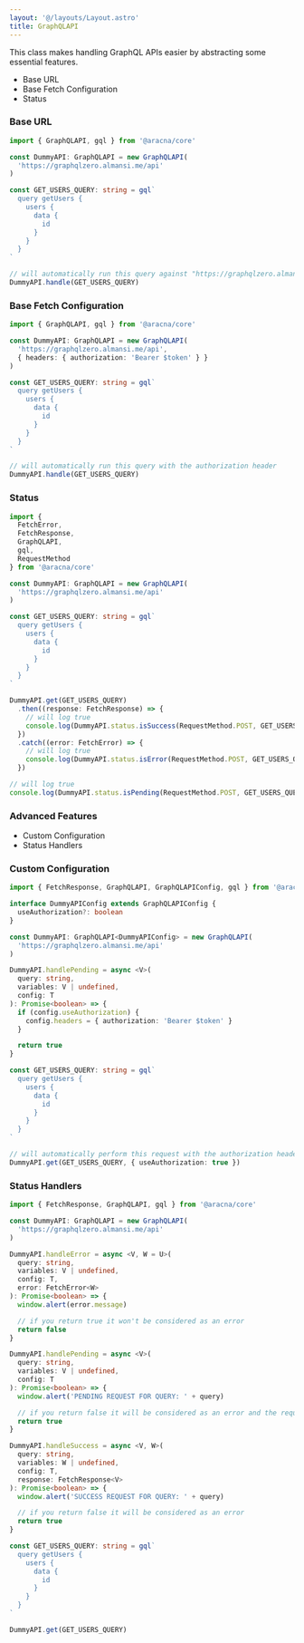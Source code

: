 ```yaml
---
layout: '@/layouts/Layout.astro'
title: GraphQLAPI
---
```


This class makes handling GraphQL APIs easier by abstracting some essential features.

- Base URL
- Base Fetch Configuration
- Status

### Base URL

```ts
import { GraphQLAPI, gql } from '@aracna/core'

const DummyAPI: GraphQLAPI = new GraphQLAPI(
  'https://graphqlzero.almansi.me/api'
)

const GET_USERS_QUERY: string = gql`
  query getUsers {
    users {
      data {
        id
      }
    }
  }
`

// will automatically run this query against "https://graphqlzero.almansi.me/api"
DummyAPI.handle(GET_USERS_QUERY)
```

### Base Fetch Configuration

```ts
import { GraphQLAPI, gql } from '@aracna/core'

const DummyAPI: GraphQLAPI = new GraphQLAPI(
  'https://graphqlzero.almansi.me/api',
  { headers: { authorization: 'Bearer $token' } }
)

const GET_USERS_QUERY: string = gql`
  query getUsers {
    users {
      data {
        id
      }
    }
  }
`

// will automatically run this query with the authorization header
DummyAPI.handle(GET_USERS_QUERY)
```

### Status

```ts
import {
  FetchError,
  FetchResponse,
  GraphQLAPI,
  gql,
  RequestMethod
} from '@aracna/core'

const DummyAPI: GraphQLAPI = new GraphQLAPI(
  'https://graphqlzero.almansi.me/api'
)

const GET_USERS_QUERY: string = gql`
  query getUsers {
    users {
      data {
        id
      }
    }
  }
`

DummyAPI.get(GET_USERS_QUERY)
  .then((response: FetchResponse) => {
    // will log true
    console.log(DummyAPI.status.isSuccess(RequestMethod.POST, GET_USERS_QUERY))
  })
  .catch((error: FetchError) => {
    // will log true
    console.log(DummyAPI.status.isError(RequestMethod.POST, GET_USERS_QUERY))
  })

// will log true
console.log(DummyAPI.status.isPending(RequestMethod.POST, GET_USERS_QUERY))
```

### Advanced Features

- Custom Configuration
- Status Handlers

### Custom Configuration

```ts
import { FetchResponse, GraphQLAPI, GraphQLAPIConfig, gql } from '@aracna/core'

interface DummyAPIConfig extends GraphQLAPIConfig {
  useAuthorization?: boolean
}

const DummyAPI: GraphQLAPI<DummyAPIConfig> = new GraphQLAPI(
  'https://graphqlzero.almansi.me/api'
)

DummyAPI.handlePending = async <V>(
  query: string,
  variables: V | undefined,
  config: T
): Promise<boolean> => {
  if (config.useAuthorization) {
    config.headers = { authorization: 'Bearer $token' }
  }

  return true
}

const GET_USERS_QUERY: string = gql`
  query getUsers {
    users {
      data {
        id
      }
    }
  }
`

// will automatically perform this request with the authorization header
DummyAPI.get(GET_USERS_QUERY, { useAuthorization: true })
```

### Status Handlers

```ts
import { FetchResponse, GraphQLAPI, gql } from '@aracna/core'

const DummyAPI: GraphQLAPI = new GraphQLAPI(
  'https://graphqlzero.almansi.me/api'
)

DummyAPI.handleError = async <V, W = U>(
  query: string,
  variables: V | undefined,
  config: T,
  error: FetchError<W>
): Promise<boolean> => {
  window.alert(error.message)

  // if you return true it won't be considered as an error
  return false
}

DummyAPI.handlePending = async <V>(
  query: string,
  variables: V | undefined,
  config: T
): Promise<boolean> => {
  window.alert('PENDING REQUEST FOR QUERY: ' + query)

  // if you return false it will be considered as an error and the request won't be performed
  return true
}

DummyAPI.handleSuccess = async <V, W>(
  query: string,
  variables: W | undefined,
  config: T,
  response: FetchResponse<V>
): Promise<boolean> => {
  window.alert('SUCCESS REQUEST FOR QUERY: ' + query)

  // if you return false it will be considered as an error
  return true
}

const GET_USERS_QUERY: string = gql`
  query getUsers {
    users {
      data {
        id
      }
    }
  }
`

DummyAPI.get(GET_USERS_QUERY)
```
